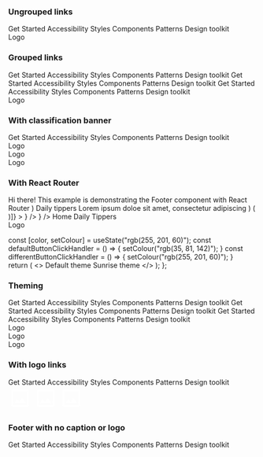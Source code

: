 
<Meta title="React components/Footer" component="IcFooter" />

<Description markdown={readme} />

### Ungrouped links

<Canvas>
  <Story name="Ungrouped links">
      <IcFooter
        description="The ICDS is maintained by the Design Practice Team. If you've got a question or want to feedback, 
          please get in touch."
        caption="All content is available under the Open Government Licence v3.0, except source code and code examples which are available under the MIT Licence."
      >
        <IcFooterLink slot="link" href="/">Get Started</IcFooterLink>
        <IcFooterLink slot="link" href="/">Accessibility</IcFooterLink>
        <IcFooterLink slot="link" href="/">Styles</IcFooterLink>
        <IcFooterLink slot="link" href="/">Components</IcFooterLink>
        <IcFooterLink slot="link" href="/">Patterns</IcFooterLink>
        <IcFooterLink slot="link" href="/">Design toolkit</IcFooterLink>
        <div
          slot="logo"
          style={{width: "100px", height: "100px", display: "flex", alignItems: "center", justifyContent: "center",
          backgroundColor: "var(--ic-theme-primary)", color: "var(--ic-theme-text)"}}
        >
          Logo
        </div>
      </IcFooter>
  </Story>
</Canvas>

### Grouped links

<Canvas>
  <Story name="Grouped links">
      <IcFooter
        group-links
        description="The ICDS is maintained by the Design Practice Team. If you've got a question or want to feedback, 
          please get in touch."
        caption="All content is available under the Open Government Licence v3.0, except source code and code examples which are available under the MIT Licence."
      >
        <IcFooterLinkGroup slot="link" group-title="Links 1">
          <IcFooterLink href="/">Get Started</IcFooterLink>
          <IcFooterLink href="/">Accessibility</IcFooterLink>
          <IcFooterLink href="/">Styles</IcFooterLink>
          <IcFooterLink href="/">Components</IcFooterLink>
          <IcFooterLink href="/">Patterns</IcFooterLink>
          <IcFooterLink href="/">Design toolkit</IcFooterLink>
        </IcFooterLinkGroup>
        <IcFooterLinkGroup slot="link" group-title="Links 2">
          <IcFooterLink href="/">Get Started</IcFooterLink>
          <IcFooterLink href="/">Accessibility</IcFooterLink>
          <IcFooterLink href="/">Styles</IcFooterLink>
          <IcFooterLink href="/">Components</IcFooterLink>
          <IcFooterLink href="/">Patterns</IcFooterLink>
          <IcFooterLink href="/">Design toolkit</IcFooterLink>
        </IcFooterLinkGroup>
        <IcFooterLinkGroup slot="link" group-title="Links 3">
          <IcFooterLink href="/">Get Started</IcFooterLink>
          <IcFooterLink href="/">Accessibility</IcFooterLink>
          <IcFooterLink href="/">Styles</IcFooterLink>
          <IcFooterLink href="/">Components</IcFooterLink>
          <IcFooterLink href="/">Patterns</IcFooterLink>
          <IcFooterLink href="/">Design toolkit</IcFooterLink>
        </IcFooterLinkGroup>
        <div
          slot="logo"
          style={{width: "100px", height: "100px", display: "flex", alignItems: "center", justifyContent: "center",
          backgroundColor: "var(--ic-theme-primary)", color: "var(--ic-theme-text)"}}
        >
          Logo
        </div>
      </IcFooter>
  </Story>
</Canvas>

### With classification banner

<Canvas>
  <Story name="With classification banner">
    <IcClassificationBanner
        classification="official"
      ></IcClassificationBanner>
      <IcFooter
        align="full-width"
        description="The ICDS is maintained by the Design Practice Team. If you've got a question or want to feedback, 
          please get in touch."
        caption="All content is available under the Open Government Licence v3.0, except source code and code examples which are available under the MIT Licence."
        style={{position: "fixed", bottom: "0", left: "0", right: "0"}}
      >
        <IcFooterLink slot="link" href="/">Get Started</IcFooterLink>
        <IcFooterLink slot="link" href="/">Accessibility</IcFooterLink>
        <IcFooterLink slot="link" href="/">Styles</IcFooterLink>
        <IcFooterLink slot="link" href="/">Components</IcFooterLink>
        <IcFooterLink slot="link" href="/">Patterns</IcFooterLink>
        <IcFooterLink slot="link" href="/">Design toolkit</IcFooterLink>
        <div
          slot="logo"
          style={{width: "100px", height: "100px", display: "flex", alignItems: "center", justifyContent: "center",
          backgroundColor: "var(--ic-theme-primary)", color: "var(--ic-theme-text)"}}
        >
          Logo
        </div>
        <div
          slot="logo"
          style={{width: "100px", height: "100px", display: "flex", alignItems: "center", justifyContent: "center",
          backgroundColor: "var(--ic-theme-primary)", color: "var(--ic-theme-text)"}}
        >
          Logo
        </div>
        <div
          slot="logo"
          style={{width: "100px", height: "100px", display: "flex", alignItems: "center", justifyContent: "center",
          backgroundColor: "var(--ic-theme-primary)", color: "var(--ic-theme-text)"}}
        >
          Logo
        </div>
      </IcFooter>
  </Story>
</Canvas>

### With React Router

  <IcSectionContainer>
    <IcTypography variant="h1">Hi there!</IcTypography>
    <IcTypography>This example is demonstrating the Footer component with React Router</IcTypography>
  </IcSectionContainer>
)

  <IcSectionContainer>
    <IcTypography variant="h1">Daily tippers</IcTypography>
    <IcTypography>Lorem ipsum doloe sit amet, consectetur adipiscing</IcTypography>
  </IcSectionContainer>
)

<Canvas>
  <Story
    name="With React Router"
    decorators={[(Story) => (
      <MemoryRouter initialEntries={["/"]}>
        <Story />
      </MemoryRouter>
    )]}
  >
    <Routes>
      <Route path="/" element={<HomePage />} />
      <Route path="/daily-tippers" element={<DailyTippers />} />
    </Routes>
    <IcFooter
      description="The ICDS is maintained by the Design Practice Team. If you've got a question or want to feedback, 
        please get in touch."
      caption="All content is available under the Open Government Licence v3.0, except source code and code examples which are available under the MIT Licence."
      style={{bottom: "0", left: "0", right: "0"}}
    >
      <IcFooterLink slot="link"><NavLink to="/" style={{color: "var(--ic-theme-text)"}}>Home</NavLink></IcFooterLink>
      <IcFooterLink slot="link"><NavLink to="/daily-tippers" style={{color: "var(--ic-theme-text)"}}>Daily Tippers</NavLink></IcFooterLink>
      <div
        slot="logo"
        style={{width: "100px", height: "100px", display: "flex", alignItems: "center", justifyContent: "center",
        backgroundColor: "var(--ic-theme-primary)", color: "var(--ic-theme-text)"}}
      >
        Logo
      </div>
    </IcFooter>
  </Story>
</Canvas>

  const [color, setColour] = useState("rgb(255, 201, 60)");
  const defaultButtonClickHandler = () => {
    setColour("rgb(35, 81, 142)");
  }
  const differentButtonClickHandler = () => {
    setColour("rgb(255, 201, 60)");
  }  
  return (
    <>
      <IcTheme color={color}></IcTheme>
      <IcButton variant="primary" onClick={defaultButtonClickHandler}>
        Default theme
      </IcButton>
      <IcButton variant="primary" onClick={differentButtonClickHandler}>
        Sunrise theme
      </IcButton>
    </>
  );
};

### Theming

<Canvas>
  <Story name="Theming">
    <Controlled></Controlled>
    <IcFooter
      align="full-width"
      group-links
      description="The ICDS is maintained by the Design Practice Team. If you've got a question or want to feedback, 
        please get in touch."
      caption="All content is available under the Open Government Licence v3.0, except source code and code examples which are available under the MIT Licence."
      style={{position: "fixed", bottom: "0", left: "0", right: "0"}}
    >
      <IcFooterLinkGroup slot="link" group-title="Links 1">
        <IcFooterLink href="/">Get Started</IcFooterLink>
        <IcFooterLink href="/">Accessibility</IcFooterLink>
        <IcFooterLink href="/">Styles</IcFooterLink>
        <IcFooterLink href="/">Components</IcFooterLink>
        <IcFooterLink href="/">Patterns</IcFooterLink>
        <IcFooterLink href="/">Design toolkit</IcFooterLink>
      </IcFooterLinkGroup>
      <IcFooterLinkGroup slot="link" group-title="Links 2">
        <IcFooterLink href="/">Get Started</IcFooterLink>
        <IcFooterLink href="/">Accessibility</IcFooterLink>
        <IcFooterLink href="/">Styles</IcFooterLink>
        <IcFooterLink href="/">Components</IcFooterLink>
        <IcFooterLink href="/">Patterns</IcFooterLink>
        <IcFooterLink href="/">Design toolkit</IcFooterLink>
      </IcFooterLinkGroup>
      <IcFooterLinkGroup slot="link" group-title="Links 3">
        <IcFooterLink href="/">Get Started</IcFooterLink>
        <IcFooterLink href="/">Accessibility</IcFooterLink>
        <IcFooterLink href="/">Styles</IcFooterLink>
        <IcFooterLink href="/">Components</IcFooterLink>
        <IcFooterLink href="/">Patterns</IcFooterLink>
        <IcFooterLink href="/">Design toolkit</IcFooterLink>
      </IcFooterLinkGroup>
      <div
        slot="logo"
        style={{width: "100px", height: "100px", display: "flex", alignItems: "center", justifyContent: "center",
        backgroundColor: "var(--ic-theme-primary)", color: "var(--ic-theme-text)"}}
      >
        Logo
      </div>
      <div
        slot="logo"
        style={{width: "100px", height: "100px", display: "flex", alignItems: "center", justifyContent: "center",
        backgroundColor: "var(--ic-theme-primary)", color: "var(--ic-theme-text)"}}
      >
        Logo
      </div>
      <div
        slot="logo"
        style={{width: "100px", height: "100px", display: "flex", alignItems: "center", justifyContent: "center",
        backgroundColor: "var(--ic-theme-primary)", color: "var(--ic-theme-text)"}}
      >
        Logo
      </div>
    </IcFooter>
  </Story>
</Canvas>

### With logo links

<Canvas>
  <Story name="With logo links">
      <IcFooter
        description="The ICDS is maintained by the Design Practice Team. If you've got a question or want to feedback, 
          please get in touch."
        caption="All content is available under the Open Government Licence v3.0, except source code and code examples which are available under the MIT Licence."
      >
        <IcFooterLink slot="link" href="/">Get Started</IcFooterLink>
        <IcFooterLink slot="link" href="/">Accessibility</IcFooterLink>
        <IcFooterLink slot="link" href="/">Styles</IcFooterLink>
        <IcFooterLink slot="link" href="/">Components</IcFooterLink>
        <IcFooterLink slot="link" href="/">Patterns</IcFooterLink>
        <IcFooterLink slot="link" href="/">Design toolkit</IcFooterLink>
        <div slot="logo" style={{ display: "flex", gap: "var(--ic-space-lg)" }}>
          <IcFooterLink href="/">
            <svg xmlns="http://www.w3.org/2000/svg" height="48px" viewBox="0 0 24 24" width="48px" fill="#FFFFFF"><path d="M0 0h24v24H0V0z" fill="none"/><path d="M19 5v14H5V5h14m0-2H5c-1.1 0-2 .9-2 2v14c0 1.1.9 2 2 2h14c1.1 0 2-.9 2-2V5c0-1.1-.9-2-2-2zm-4.86 8.86l-3 3.87L9 13.14 6 17h12l-3.86-5.14z"/></svg>
          </IcFooterLink>
          <IcFooterLink href="/">
            <svg xmlns="http://www.w3.org/2000/svg" height="48px" viewBox="0 0 24 24" width="48px" fill="#FFFFFF"><path d="M0 0h24v24H0V0z" fill="none"/><path d="M19 5v14H5V5h14m0-2H5c-1.1 0-2 .9-2 2v14c0 1.1.9 2 2 2h14c1.1 0 2-.9 2-2V5c0-1.1-.9-2-2-2zm-4.86 8.86l-3 3.87L9 13.14 6 17h12l-3.86-5.14z"/></svg>
          </IcFooterLink>
          <IcFooterLink href="/">
            <svg xmlns="http://www.w3.org/2000/svg" height="48px" viewBox="0 0 24 24" width="48px" fill="#FFFFFF"><path d="M0 0h24v24H0V0z" fill="none"/><path d="M19 5v14H5V5h14m0-2H5c-1.1 0-2 .9-2 2v14c0 1.1.9 2 2 2h14c1.1 0 2-.9 2-2V5c0-1.1-.9-2-2-2zm-4.86 8.86l-3 3.87L9 13.14 6 17h12l-3.86-5.14z"/></svg>
          </IcFooterLink>
        </div>
      </IcFooter>
  </Story>
</Canvas>

### Footer with no caption or logo

<Canvas>
  <Story name="Footer with no caption or logo">
      <IcFooter
        description="The ICDS is maintained by the Design Practice Team. If you've got a question or want to feedback, 
          please get in touch."
      >
        <IcFooterLink slot="link" href="/">Get Started</IcFooterLink>
        <IcFooterLink slot="link" href="/">Accessibility</IcFooterLink>
        <IcFooterLink slot="link" href="/">Styles</IcFooterLink>
        <IcFooterLink slot="link" href="/">Components</IcFooterLink>
        <IcFooterLink slot="link" href="/">Patterns</IcFooterLink>
        <IcFooterLink slot="link" href="/">Design toolkit</IcFooterLink>
      </IcFooter>
  </Story>
</Canvas>